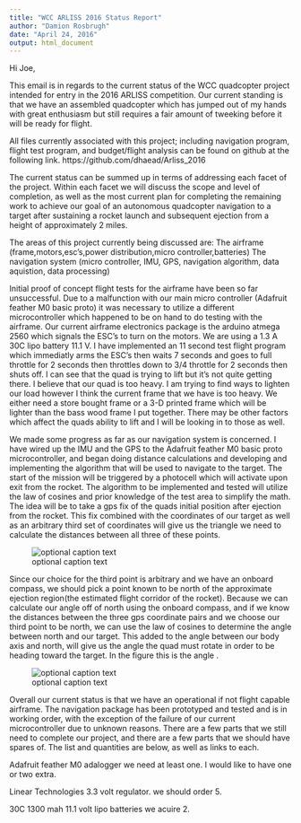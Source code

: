 ```yaml
---
title: "WCC ARLISS 2016 Status Report"
author: "Damion Rosbrugh"
date: "April 24, 2016"
output: html_document
---
```


Hi Joe,

This email is in regards to the current status of the WCC quadcopter project intended for entry in the 2016 ARLISS competition.
Our current standing is that we have an assembled quadcopter which has jumped out of my hands with great enthusiasm but still
requires a fair amount of tweeking before it will be ready for flight. 

All files currently associated with this project; including navigation program, flight test program, and budget/flight analysis can be found on github at the following link. https://github.com/dhaead/Arliss_2016


The current status can be summed up in terms of addressing each facet of the project. Within each facet we will discuss the 
scope and level of completion, as well as the most current plan for completing the remaining work to achieve our goal of an 
autonomous quadcopter navigation to a target after sustaining a rocket launch and subsequent ejection from a height of approximately 2 miles.


The areas of this project currently being discussed are:
The airframe (frame,motors,esc's,power distribution,micro controller,batteries)
The navigation system (micro controller, IMU, GPS, navigation algorithm, data aquistion, data processing)


Initial proof of concept flight tests for the airframe have been so far unsuccessful. Due to a malfunction with our main micro controller (Adafruit feather M0 basic proto)
it was necessary to utilize a different microcontroller which happened to be on hand to do testing with the airframe. Our current airframe electronics package is
the arduino atmega 2560 which signals the ESC's to turn on the motors. We are using a 1.3 A 30C lipo battery 11.1 V. I have implemented an 11 second test flight
program which immediatly arms the ESC's then waits 7 seconds and goes to full throttle for 2 seconds then throttles down to 3/4 throttle for 2 seconds then shuts off. 
I can see that the quad is trying to lift but it's not quite getting there. I believe that our quad is too heavy.
I am trying to find ways to lighten our load however I think the current frame that we have is too heavy. We either need a store bought frame or a 3-D printed frame
which will be lighter than the bass wood frame I put together. There may be other factors which affect the quads ability to lift and I will be looking in to those 
as well. 


We made some progress as far as our navigation system is concerned. I have wired up the IMU and the GPS to the Adafruit feather M0 basic proto microcontroller,
and began doing distance calculations and developing and implementing the algorithm that will be used to navigate to the target. The start of the mission will 
be triggered by a photocell which will activate upon exit from the rocket. The algorithm to be implemented and tested will utilize the law of cosines and prior
knowledge of the test area to simplify the math. The idea will be to take a gps fix of the quads initial position after ejection from the rocket. This fix combined
with the coordinates of our target as well as an arbitrary third set of coordinates will give us the triangle we need to calculate the distances between all three 
of these points. 



![optional caption text](geogebra-export2.png)
 

Since our choice for the third point is arbitrary and we have an onboard compass, we should pick a point known to be north of the approximate ejection
region(the estimated flight corridor of the rocket). Because we can calculate our angle off of north using the onboard compass, and if we know the distances between the
three gps coordinate pairs and we choose our third point to be north, we can use the law of cosines to determine the angle between north and our target. This added to
the angle between our body axis and north, will give us the angle the quad must rotate in order to be heading toward the target. In the figure this is the angle \delta.


![optional caption text](geogebra-simplified.png)


Overall our current status is that we have an operational if not flight capable airframe. The navigation package has been prototyped and tested and is in working order, with the exception of the failure of our current microcontroller due to unknown reasons. There are a few parts that we still need to complete our project, and there are a few parts that we should have spares of. The list and quantities are below, as well as links to each.

Adafruit feather M0 adalogger 
we need at least one. I would like to have one or two extra.

Linear Technologies 3.3 volt regulator.
we should order 5.

30C 1300 mah 11.1 volt lipo batteries
we acuire 2.
